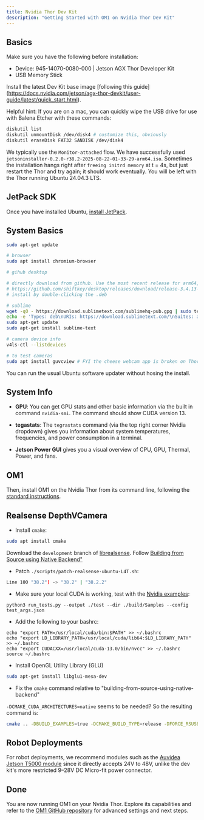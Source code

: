 ```yaml
---
title: Nvidia Thor Dev Kit
description: "Getting Started with OM1 on Nvidia Thor Dev Kit"
---
```


## Basics

Make sure you have the following before installation:

- Device: 945-14070-0080-000 | Jetson AGX Thor Developer Kit
- USB Memory Stick 

Install the latest Dev Kit base image [following this guide]
(https://docs.nvidia.com/jetson/agx-thor-devkit/user-guide/latest/quick_start.html). 

Helpful hint: If you are on a mac, you can quickly wipe the USB drive for use with Balena Etcher with these commands:

```bash
diskutil list
diskutil unmountDisk /dev/disk4 # customize this, obviously
diskutil eraseDisk FAT32 SANDISK /dev/disk4
```

We typically use the `Monitor-attached` flow. We have successfully used `jetsoninstaller-0.2.0-r38.2-2025-08-22-01-33-29-arm64.iso`. Sometimes the installation hangs right after `freeing initrd memory` at t = 4s, but just restart the Thor and try again; it should work eventually. You will be left with the Thor running Ubuntu 24.04.3 LTS. 

## JetPack SDK

Once you have installed Ubuntu, [install JetPack](https://docs.nvidia.com/jetson/agx-thor-devkit/user-guide/latest/setup_jetpack.html).

## System Basics

```bash
sudo apt-get update

# browser
sudo apt install chromium-browser

# gihub desktop

# directly download from github. Use the most recent release for arm64, such as 
# https://github.com/shiftkey/desktop/releases/download/release-3.4.13-linux1/GitHubDesktop-linux-arm64-3.4.13-linux1.deb
# install by double-clicking the .deb

# sublime
wget -qO - https://download.sublimetext.com/sublimehq-pub.gpg | sudo tee /etc/apt/keyrings/sublimehq-pub.asc > /dev/null
echo -e 'Types: deb\nURIs: https://download.sublimetext.com/\nSuites: apt/stable/\nSigned-By: /etc/apt/keyrings/sublimehq-pub.asc' | sudo tee /etc/apt/sources.list.d/sublime-text.sources
sudo apt-get update
sudo apt-get install sublime-text

# camera device info
v4ls-ctl --listdevices

# to test cameras
sudo apt install guvcview # FYI the cheese webcam app is broken on Thor
```

You can run the usual Ubuntu software updater without hosing the install. 

## System Info

* **GPU**: You can get GPU stats and other basic information via the built in command `nvidia-smi`. The command should show CUDA version 13. 

* **tegastats**: The `tegrastats` command (via the top right corner Nvidia dropdown) gives you information about system temperatures, frequencies, and power consumption in a terminal. 

* **Jetson Power GUI** gives you a visual overview of CPU, GPU, Thermal, Power, and fans.  

## OM1

Then, install OM1 on the Nvidia Thor from its command line, following the [standard instructions](../developing/1_get-started.mdx).

## Realsense DepthVCamera

* Install `cmake`: 

```bash
sudo apt install cmake
```

Download the `development` branch of [librealsense](https://github.com/IntelRealSense/librealsense/tree/development).
Follow [Building from Source using Native Backend"](https://github.com/IntelRealSense/librealsense/blob/development/doc/installation_jetson.md#building-from-source-using-native-backend)

* Patch `./scripts/patch-realsense-ubuntu-L4T.sh`:

```bash
Line 100 "38.2") -> "38.2" | "38.2.2"
```  

* Make sure your local CUDA is working, test with the [Nvidia examples](https://github.com/NVIDIA/cuda-samples):

```basu
python3 run_tests.py --output ./test --dir ./build/Samples --config test_args.json
```

* Add the following to your bashrc:

```
echo "export PATH=/usr/local/cuda/bin:$PATH" >> ~/.bashrc
echo "export LD_LIBRARY_PATH=/usr/local/cuda/lib64:$LD_LIBRARY_PATH" >> ~/.bashrc
echo "export CUDACXX=/usr/local/cuda-13.0/bin/nvcc" >> ~/.bashrc
source ~/.bashrc
```

* Install OpenGL Utility Library (GLU)

```bash
sudo apt-get install libglu1-mesa-dev
```

* Fix the `cmake` command relative to "building-from-source-using-native-backend" 

`-DCMAKE_CUDA_ARCHITECTURES=native` seems to be needed? So the resulting command is:

```bash
cmake .. -DBUILD_EXAMPLES=true -DCMAKE_BUILD_TYPE=release -DFORCE_RSUSB_BACKEND=false -DCMAKE_CUDA_ARCHITECTURES=native -DBUILD_WITH_CUDA=true && make -j$(($(nproc)-1)) && sudo make install
```

## Robot Deployments

For robot deployments, we recommend modules such as the [Auvidea Jetson T5000 module](https://auvidea.eu/press-release-nvidia-jetson-thor-t5000-launch/) since it directly accepts 24V to 48V, unlike the dev kit's more restricted 9–28V DC Micro-fit power connector.

## Done

You are now running OM1 on your Nvidia Thor. Explore its capabilities and refer to the [OM1 GitHub repository](https://github.com/openmind/OM1) for advanced settings and next steps. 
